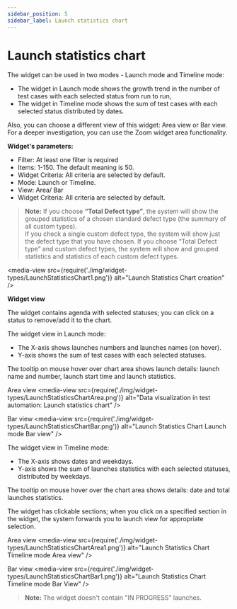 ```yaml
---
sidebar_position: 5
sidebar_label: Launch statistics chart
---
```


# Launch statistics chart

The widget can be used in two modes - Launch mode and Timeline mode:

- The widget in Launch mode shows the growth trend in the number of test cases with each selected status from run to run,
- The widget in Timeline mode shows the sum of test cases with each selected status distributed by dates.

Also, you can choose a different view of this widget:  Area view or Bar view.
For a deeper investigation, you can use the Zoom widget area functionality.

**Widget's parameters:**

- Filter: At least one filter is required
- Items: 1-150. The default meaning is 50.
- Widget Criteria: All criteria are selected by default.
- Mode: Launch or Timeline.
- View: Area/ Bar
- Widget Criteria: All criteria are selected by default.

>**Note:**
If you choose **“Total Defect type”**, the system will show the grouped statistics of a chosen standard defect type (the summary of all custom types).  
If you check a single custom defect type, the system will show just the defect type that you have chosen.
If you choose “Total Defect type” and custom defect types, the system will show and grouped statistics and statistics of each custom defect types.

<media-view src={require('./img/widget-types/LaunchStatisticsChart1.png')} alt="Launch Statistics Chart creation" />

**Widget view**

The widget contains agenda with selected statuses; you can click on a status to remove/add it to the chart.

The widget view in Launch mode:

- The X-axis shows launches numbers and launches names (on hover).
- Y-axis shows the sum of test cases with each selected statuses.

The tooltip on mouse hover over chart area shows launch details: launch name and number, launch start time and launch statistics.

Area view
<media-view src={require('./img/widget-types/LaunchStatisticsChartArea.png')} alt="Data visualization in test automation: Launch statistics chart" />

Bar view
<media-view src={require('./img/widget-types/LaunchStatisticsChartBar.png')} alt="Launch Statistics Chart Launch mode Bar view" />

The widget view in Timeline mode:

- The X-axis shows dates and weekdays.
- Y-axis shows the sum of launches statistics with each selected statuses, distributed by weekdays.

The tooltip on mouse hover over the chart area shows details: date and total launches statistics.

The widget has clickable sections; when you click on a specified section in the widget, the system forwards you to launch view for appropriate selection.

Area view
<media-view src={require('./img/widget-types/LaunchStatisticsChartArea1.png')} alt="Launch Statistics Chart Timeline mode Area view" />

Bar view
<media-view src={require('./img/widget-types/LaunchStatisticsChartBar1.png')} alt="Launch Statistics Chart Timeline mode Bar View" />

>**Note:**
The widget doesn't contain "IN PROGRESS" launches.
